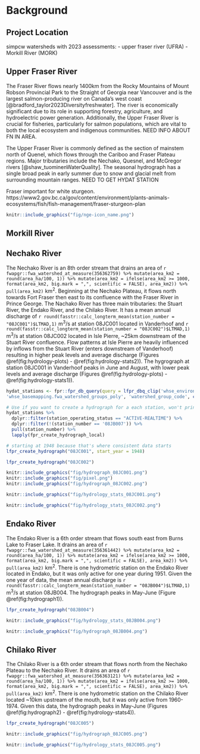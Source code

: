 # Background

## Project Location

simpcw watersheds with 2023 assessments:
- upper fraser river (UFRA)
- Morkill River (MORK)

## Upper Fraser River

The Fraser River flows nearly 1400km from the Rocky Mountains of Mount Robson Provincial Park to the Straight of Georgia near Vancouver and is the largest salmon-producing river on Canada's west coast [@bradford_taylor2023Diversityfreshwater]. The river is economically significant due to its role in supporting forestry, agriculture, and hydroelectric power generation. Additionally, the Upper Fraser River is crucial for fisheries, particularly for salmon populations, which are vital to both the local ecosystem and indigenous communities. NEED INFO ABOUT FN IN AREA.

The Upper Fraser River is commonly defined as the section of mainstem north of Quenel, which flows through the Cariboo and Fraser Plateau regions. Major tributaries include the Nechako, Quesnel, and McGregor rivers [@shaw_tuominenWaterQuality].
The seasonal hydrograph has a single broad peak in early summer due to snow and glacial melt from surrounding mountain ranges. NEED TO GET HYDAT STATION

Fraser important for white sturgeon. https://www2.gov.bc.ca/gov/content/environment/plants-animals-ecosystems/fish/fish-management/fraser-sturgeon-plan


```r
knitr::include_graphics("fig/nge-icon_name.png")
```

## Morkill River


## Nechako River

The Nechako River is an 8th order stream that drains an area of `r fwapgr::fwa_watershed_at_measure(356362759) %>% mutate(area_km2 = round(area_ha/100, 1)) %>% mutate(area_km2 = ifelse(area_km2 >= 1000, format(area_km2, big.mark = ",", scientific = FALSE), area_km2)) %>% pull(area_km2)` km^2^. Beginning at the Nechako Plateau, it flows north towards Fort Fraser then east to its confluence with the Fraser River in Prince George. The Nachako River has three main tributaries: the Stuart River, the Endako River, and the Chilako River. It has a mean annual discharge of `r round(fasstr::calc_longterm_mean(station_number = "08JC001")$LTMAD,1)` m^3^/s at station 08JC001 located in Vanderhoof and `r round(fasstr::calc_longterm_mean(station_number = "08JC002")$LTMAD,1)` m^3^/s at station 08JC002 located in Isle Pierre, \~25km downstream of the Stuart River confluence. Flow patterns at Isle Pierre are heavily influenced by inflows from the Stuart River (enters downstream of Vanderhoof) resulting in higher peak levels and average discharge (Figures \@ref(fig:hydrology-plots) - \@ref(fig:hydrology-stats2)). The hygrograph at station 08JC001 in Vanderhoof peaks in June and August, with lower peak levels and average discharge (Figures \@ref(fig:hydrology-plots) - \@ref(fig:hydrology-stats1)).


```r
hydat_stations <- fpr::fpr_db_query(query = lfpr_dbq_clip('whse_environmental_monitoring.envcan_hydrometric_stn_sp',
'whse_basemapping.fwa_watershed_groups_poly', 'watershed_group_code', c("FRAN", "LCHL","NECR")))
```

```r
# Use if you want to create a hydrograph for a each station, won't print captions though
hydat_stations %>% 
  dplyr::filter(station_operating_status == "ACTIVE-REALTIME") %>% 
  dplyr::filter(!(station_number == '08JB007')) %>% 
  pull(station_number) %>%
  lapply(fpr_create_hydrograph_local)

```


```r
# starting at 1948 because that's where consistent data starts
lfpr_create_hydrograph("08JC001", start_year = 1948)
```

```r
lfpr_create_hydrograph("08JC002")
```

```r
knitr::include_graphics("fig/hydrograph_08JC001.png")
knitr::include_graphics("fig/pixel.png")
knitr::include_graphics("fig/hydrograph_08JC002.png")
```

```r
knitr::include_graphics("fig/hydrology_stats_08JC001.png")
```

```r
knitr::include_graphics("fig/hydrology_stats_08JC002.png")
```


## Endako River

The Endako River is a 6th order stream that flows south east from Burns Lake to Fraser Lake. It drains an area of `r fwapgr::fwa_watershed_at_measure(356361442) %>% mutate(area_km2 = round(area_ha/100, 1)) %>% mutate(area_km2 = ifelse(area_km2 >= 1000, format(area_km2, big.mark = ",", scientific = FALSE), area_km2)) %>% pull(area_km2)` km^2^. There is one hydrometric station on the Endako River located in Endako, but it was only active for one year during 1951. Given the one year of data, the mean annual discharge is `r round(fasstr::calc_longterm_mean(station_number = "08JB004")$LTMAD,1)` m^3^/s at station 08JB004. The hydrograph peaks in May-June (Figure \@ref(fig:hydrograph1)).

```r
lfpr_create_hydrograph("08JB004")
```


```r
knitr::include_graphics("fig/hydrology_stats_08JB004.png")
```


```r
knitr::include_graphics("fig/hydrograph_08JB004.png")
```


## Chilako River

The Chilako River is a 6th order stream that flows north from the Nechako Plateau to the Nechako River. It drains an area of `r fwapgr::fwa_watershed_at_measure(356363121) %>% mutate(area_km2 = round(area_ha/100, 1)) %>% mutate(area_km2 = ifelse(area_km2 >= 1000, format(area_km2, big.mark = ",", scientific = FALSE), area_km2)) %>% pull(area_km2)` km^2^. There is one hydrometric station on the Chilako River located ~10km upstream of the mouth, but it was only active from 1960-1974. Given this data, the hydrograph peaks in May-June (Figures \@ref(fig:hydrograph2) - \@ref(fig:hydrology-stats4)).

```r
lfpr_create_hydrograph("08JC005")
```

```r
knitr::include_graphics("fig/hydrograph_08JC005.png")
```

```r
knitr::include_graphics("fig/hydrology_stats_08JC005.png")
```


